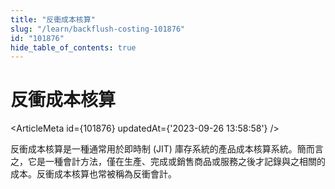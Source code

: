 ```yaml
---
title: "反衝成本核算"
slug: "/learn/backflush-costing-101876"
id: "101876"
hide_table_of_contents: true
---
```



# 反衝成本核算

<ArticleMeta id={101876} updatedAt={'2023-09-26 13:58:58'} />
<div className='border-solid border-b border-t-0 my-4 border-[var(--ifm-color-gray-300)]' />

反衝成本核算是一種通常用於即時制 (JIT) 庫存系統的產品成本核算系統。簡而言之，它是一種會計方法，僅在生產、完成或銷售商品或服務之後才記錄與之相關的成本。反衝成本核算也常被稱為反衝會計。
